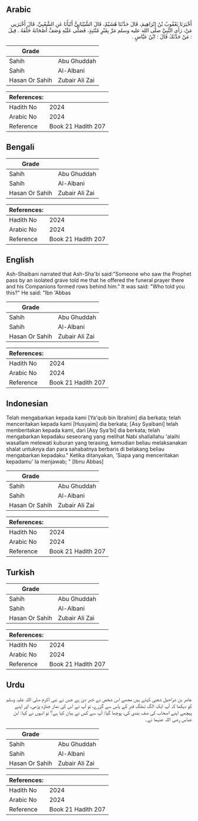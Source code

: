## Arabic


<div dir="rtl" lang="ar" style={{fontSize:'larger',backgroundColor:'#f8f9fa',padding:20}}>
أَخْبَرَنَا يَعْقُوبُ بْنُ إِبْرَاهِيمَ، قَالَ حَدَّثَنَا هُشَيْمٌ، قَالَ الشَّيْبَانِيُّ أَنْبَأَنَا عَنِ الشَّعْبِيِّ، قَالَ أَخْبَرَنِي مَنْ، رَأَى النَّبِيَّ صلى الله عليه وسلم مَرَّ بِقَبْرٍ مُنْتَبِذٍ، فَصَلَّى عَلَيْهِ وَصَفَّ أَصْحَابَهُ خَلْفَهُ ‏.‏ قِيلَ ‏:‏ مَنْ حَدَّثَكَ قَالَ ‏:‏ ابْنُ عَبَّاسٍ ‏.‏
</div>
<div style={{backgroundColor:'#f8f9fa',padding:20, marginBottom: 10}}><table> <thead> <tr> <th>Grade</th> <th></th> </tr> </thead> <tbody> <tr><td>Sahih</td><td>Abu Ghuddah</td></tr><tr><td>Sahih</td><td>Al-Albani</td></tr><tr><td>Hasan Or Sahih</td><td>Zubair Ali Zai</td></tr></tbody></table><table> <thead> <tr> <th>References:</th> <th></th> </tr> </thead> <tbody><tr><td>Hadith No</td><td>2024</td></tr><tr><td>Arabic No</td><td>2024</td></tr><tr><td>Reference</td><td>Book 21 Hadith 207</td></tr></tbody></table></div>

## Bengali


<div dir="ltr" lang="bn" style={{fontSize:'larger',backgroundColor:'#f8f9fa',padding:20}}>

</div>
<div style={{backgroundColor:'#f8f9fa',padding:20, marginBottom: 10}}><table> <thead> <tr> <th>Grade</th> <th></th> </tr> </thead> <tbody> <tr><td>Sahih</td><td>Abu Ghuddah</td></tr><tr><td>Sahih</td><td>Al-Albani</td></tr><tr><td>Hasan Or Sahih</td><td>Zubair Ali Zai</td></tr></tbody></table><table> <thead> <tr> <th>References:</th> <th></th> </tr> </thead> <tbody><tr><td>Hadith No</td><td>2024</td></tr><tr><td>Arabic No</td><td>2024</td></tr><tr><td>Reference</td><td>Book 21 Hadith 207</td></tr></tbody></table></div>

## English


<div dir="ltr" lang="en" style={{fontSize:'larger',backgroundColor:'#f8f9fa',padding:20}}>
Ash-Shaibani narrated that Ash-Sha'bi said:"Someone who saw the Prophet pass by an isolated grave told me that he offered the funeral prayer there and his Companions formed rows behind him." It was said: "Who told you this?" He said: "Ibn 'Abbas
</div>
<div style={{backgroundColor:'#f8f9fa',padding:20, marginBottom: 10}}><table> <thead> <tr> <th>Grade</th> <th></th> </tr> </thead> <tbody> <tr><td>Sahih</td><td>Abu Ghuddah</td></tr><tr><td>Sahih</td><td>Al-Albani</td></tr><tr><td>Hasan Or Sahih</td><td>Zubair Ali Zai</td></tr></tbody></table><table> <thead> <tr> <th>References:</th> <th></th> </tr> </thead> <tbody><tr><td>Hadith No</td><td>2024</td></tr><tr><td>Arabic No</td><td>2024</td></tr><tr><td>Reference</td><td>Book 21 Hadith 207</td></tr></tbody></table></div>

## Indonesian


<div dir="ltr" lang="id" style={{fontSize:'larger',backgroundColor:'#f8f9fa',padding:20}}>
Telah mengabarkan kepada kami [Ya'qub bin Ibrahim] dia berkata; telah menceritakan kepada kami [Husyaim] dia berkata; [Asy Syaibani] telah memberitakan kepada kami, dari [Asy Sya'bi] dia berkata; telah mengabarkan kepadaku seseorang yang melihat Nabi shallallahu 'alaihi wasallam melewati kuburan yang terasing, kemudian beliau melaksanakan shalat untuknya dan para sahabatnya berbaris di belakang beliau mengabarkan kepadaku." Ketika ditanyakan, 'Siapa yang menceritakan kepadamu' Ia menjawab; " [Ibnu Abbas]
</div>
<div style={{backgroundColor:'#f8f9fa',padding:20, marginBottom: 10}}><table> <thead> <tr> <th>Grade</th> <th></th> </tr> </thead> <tbody> <tr><td>Sahih</td><td>Abu Ghuddah</td></tr><tr><td>Sahih</td><td>Al-Albani</td></tr><tr><td>Hasan Or Sahih</td><td>Zubair Ali Zai</td></tr></tbody></table><table> <thead> <tr> <th>References:</th> <th></th> </tr> </thead> <tbody><tr><td>Hadith No</td><td>2024</td></tr><tr><td>Arabic No</td><td>2024</td></tr><tr><td>Reference</td><td>Book 21 Hadith 207</td></tr></tbody></table></div>

## Turkish


<div dir="ltr" lang="tr" style={{fontSize:'larger',backgroundColor:'#f8f9fa',padding:20}}>

</div>
<div style={{backgroundColor:'#f8f9fa',padding:20, marginBottom: 10}}><table> <thead> <tr> <th>Grade</th> <th></th> </tr> </thead> <tbody> <tr><td>Sahih</td><td>Abu Ghuddah</td></tr><tr><td>Sahih</td><td>Al-Albani</td></tr><tr><td>Hasan Or Sahih</td><td>Zubair Ali Zai</td></tr></tbody></table><table> <thead> <tr> <th>References:</th> <th></th> </tr> </thead> <tbody><tr><td>Hadith No</td><td>2024</td></tr><tr><td>Arabic No</td><td>2024</td></tr><tr><td>Reference</td><td>Book 21 Hadith 207</td></tr></tbody></table></div>

## Urdu


<div dir="rtl" lang="ur" style={{fontSize:'larger',backgroundColor:'#f8f9fa',padding:20}}>
عامر بن شراحیل شعبی کہتے ہیں مجھے اس شخص نے خبر دی ہے جس نے نبی اکرم صلی اللہ علیہ وسلم کو دیکھا کہ آپ ایک الگ تھلگ قبر کے پاس سے گزرے، تو آپ نے اس کی نماز جنازہ پڑھی، اور اپنے پیچھے اپنے اصحاب کی صف بندی کی، پوچھا گیا: آپ سے کس نے بیان کیا ہے؟ تو انہوں نے کہا: ابن عباس رضی اللہ عنہما نے۔
</div>
<div style={{backgroundColor:'#f8f9fa',padding:20, marginBottom: 10}}><table> <thead> <tr> <th>Grade</th> <th></th> </tr> </thead> <tbody> <tr><td>Sahih</td><td>Abu Ghuddah</td></tr><tr><td>Sahih</td><td>Al-Albani</td></tr><tr><td>Hasan Or Sahih</td><td>Zubair Ali Zai</td></tr></tbody></table><table> <thead> <tr> <th>References:</th> <th></th> </tr> </thead> <tbody><tr><td>Hadith No</td><td>2024</td></tr><tr><td>Arabic No</td><td>2024</td></tr><tr><td>Reference</td><td>Book 21 Hadith 207</td></tr></tbody></table></div>